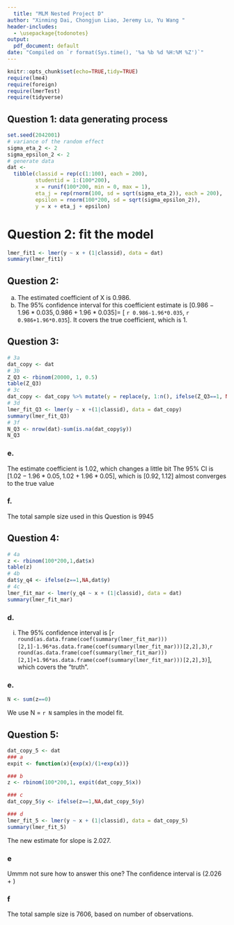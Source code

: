 ```yaml
---
  title: "MLM Nested Project D"
author: "Xinming Dai, Chongjun Liao, Jeremy Lu, Yu Wang "
header-includes:
  - \usepackage{todonotes}
output:
  pdf_document: default
date: "Compiled on `r format(Sys.time(), '%a %b %d %H:%M %Z')`"
---
```

  
  ```r
knitr::opts_chunk$set(echo=TRUE,tidy=TRUE)
require(lme4)
require(foreign)
require(lmerTest)
require(tidyverse)
```

## Question 1: data generating process

```r
set.seed(2042001)
# variance of the random effect
sigma_eta_2 <- 2
sigma_epsilon_2 <- 2
# generate data
dat <- 
  tibble(classid = rep(c(1:100), each = 200),
         studentid = 1:(100*200),
         x = runif(100*200, min = 0, max = 1),
         eta_j = rep(rnorm(100, sd = sqrt(sigma_eta_2)), each = 200),
         epsilon = rnorm(100*200, sd = sqrt(sigma_epsilon_2)),
         y = x + eta_j + epsilon)
```

# Question 2: fit the model

```r
lmer_fit1 <- lmer(y ~ x + (1|classid), data = dat)
summary(lmer_fit1)
```

## Question 2: 
a. The estimated coefficient of X is 0.986.
b. The 95% confidence interval for this coefficient estimate is $[0.986-1.96*0.035, 0.986+1.96*0.035] =$ $[$ `r 0.986-1.96*0.035`$,$ `r 0.986+1.96*0.035`$]$. It covers the true coefficient, which is 1.

## Question 3: 
```r
# 3a
dat_copy <- dat
# 3b
Z_Q3 <- rbinom(20000, 1, 0.5)
table(Z_Q3)
# 3c
dat_copy <- dat_copy %>% mutate(y = replace(y, 1:n(), ifelse(Z_Q3==1, NA, y)))
# 3d
lmer_fit_Q3 <- lmer(y ~ x +(1|classid), data = dat_copy)
summary(lmer_fit_Q3)
# 3f
N_Q3 <- nrow(dat)-sum(is.na(dat_copy$y))
N_Q3
```

### e.
The estimate coefficient is 1.02, which changes a little bit
The 95% CI is $[1.02-1.96*0.05, 1.02+1.96*0.05]$, which is $[0.92, 1.12]$ almost converges to the true value

### f.
The total sample size used in this Question is 9945


## Question 4: 
```r
# 4a
z <- rbinom(100*200,1,dat$x)
table(z)
# 4b
dat$y_q4 <- ifelse(z==1,NA,dat$y)
# 4c
lmer_fit_mar <- lmer(y_q4 ~ x + (1|classid), data = dat)
summary(lmer_fit_mar)
```

### d.
i. The 95% confidence interval is [`r round(as.data.frame(coef(summary(lmer_fit_mar)))[2,1]-1.96*as.data.frame(coef(summary(lmer_fit_mar)))[2,2],3)`,`r round(as.data.frame(coef(summary(lmer_fit_mar)))[2,1]+1.96*as.data.frame(coef(summary(lmer_fit_mar)))[2,2],3)`], which covers the "truth".  

### e.
```r
N <- sum(z==0)
```
We use N = `r N` samples in the model fit.


## Question 5: 
```r
dat_copy_5 <- dat
### a
expit <- function(x){exp(x)/(1+exp(x))}

### b
z <- rbinom(100*200,1, expit(dat_copy_5$x))

### c
dat_copy_5$y <- ifelse(z==1,NA,dat_copy_5$y)

### d
lmer_fit_5 <- lmer(y ~ x + (1|classid), data = dat_copy_5)
summary(lmer_fit_5)
```
The new estimate for slope is 2.027.

### e
Ummm not sure how to answer this one?
The confidence interval is (2.026 + )

### f
The total sample size is 7606, based on number of observations.
